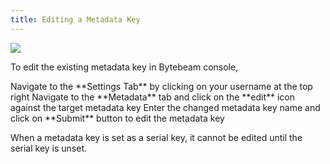 ```yaml
---
title: Editing a Metadata Key
---
```


![](https://usercontent.clueso.io/1f4455e0-789e-4beb-8cd9-4dac96bc47e4/0359be30-7b32-4932-a5d0-d6fc90ecd8bf/a0af0905-f11e-41b5-b52e-98ec3f4f01a3/images/50ecb4b1-4bcf-40ef-ba31-bbdc90003aa5.gif)

To edit the existing metadata key in Bytebeam console,

<Steps>
  <Step title="Access Settings Tab">
    Navigate to the **Settings Tab** by clicking on your username at the top right
  </Step>
  <Step title="Go to Metadata Tab and Initiate Metadata Key Edit">
    Navigate to the **Metadata** tab and click on the **edit** icon against the target metadata key
  </Step>
  <Step title="Fill Details">
    Enter the changed metadata key name and click on **Submit** button to edit the metadata key
</Step>
</Steps>

<Note>When a metadata key is set as a serial key, it cannot be edited until the serial key is unset.</Note>
